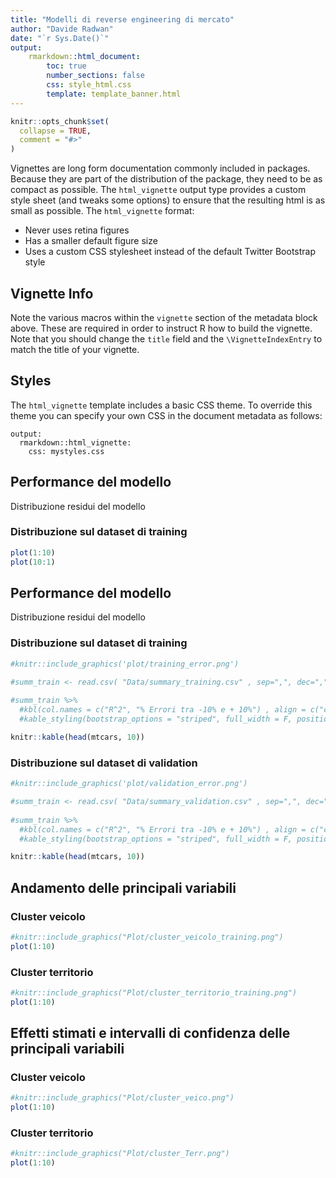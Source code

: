 ```yaml
---
title: "Modelli di reverse engineering di mercato"
author: "Davide Radwan"
date: "`r Sys.Date()`"
output: 
    rmarkdown::html_document:
        toc: true
        number_sections: false
        css: style_html.css
        template: template_banner.html
---
```


```r
knitr::opts_chunk$set(
  collapse = TRUE,
  comment = "#>"
)
```

Vignettes are long form documentation commonly included in packages. Because they are part of the distribution of the package, they need to be as compact as possible. The `html_vignette` output type provides a custom style sheet (and tweaks some options) to ensure that the resulting html is as small as possible. The `html_vignette` format:

- Never uses retina figures
- Has a smaller default figure size
- Uses a custom CSS stylesheet instead of the default Twitter Bootstrap style

## Vignette Info

Note the various macros within the `vignette` section of the metadata block above. These are required in order to instruct R how to build the vignette. Note that you should change the `title` field and the `\VignetteIndexEntry` to match the title of your vignette.

## Styles

The `html_vignette` template includes a basic CSS theme. To override this theme you can specify your own CSS in the document metadata as follows:

    output: 
      rmarkdown::html_vignette:
        css: mystyles.css

## Performance del modello {.tabset .tabset-fade .tabset-pills}

Distribuzione residui del modello 

### Distribuzione sul dataset di training

```r
plot(1:10)
plot(10:1)
```

## Performance del modello {.tabset .tabset-fade .tabset-pills}

Distribuzione residui del modello 

### Distribuzione sul dataset di training

```r
#knitr::include_graphics('plot/training_error.png')

#summ_train <- read.csv( "Data/summary_training.csv" , sep=",", dec="," , header = FALSE )
 
#summ_train %>%
  #kbl(col.names = c("R^2", "% Errori tra -10% e + 10%") , align = c("c" , "c")) %>%
  #kable_styling(bootstrap_options = "striped", full_width = F, position = "center")

knitr::kable(head(mtcars, 10))


```

### Distribuzione sul dataset di validation

```r
#knitr::include_graphics('plot/validation_error.png')

#summ_train <- read.csv( "Data/summary_validation.csv" , sep=",", dec="," , header = FALSE )
 
#summ_train %>%
  #kbl(col.names = c("R^2", "% Errori tra -10% e + 10%") , align = c("c" , "c")) %>%
  #kable_styling(bootstrap_options = "striped", full_width = F, position = "center")

knitr::kable(head(mtcars, 10))

```


## Andamento delle principali variabili {.tabset .tabset-fade .tabset-pills}


### Cluster veicolo

```r
#knitr::include_graphics("Plot/cluster_veicolo_training.png")
plot(1:10)

```

### Cluster territorio

```r
#knitr::include_graphics("Plot/cluster_territorio_training.png")
plot(1:10)

```



## Effetti stimati e intervalli di confidenza delle principali variabili {.tabset .tabset-fade .tabset-pills}

### Cluster veicolo

```r
#knitr::include_graphics("Plot/cluster_veico.png")
plot(1:10)

```
 
### Cluster territorio

```r
#knitr::include_graphics("Plot/cluster_Terr.png")
plot(1:10)

```
